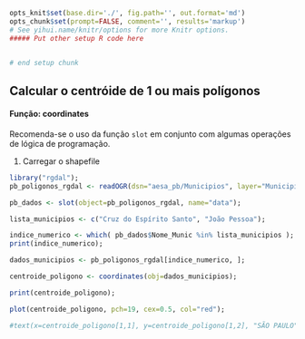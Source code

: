 ```r
opts_knit$set(base.dir='./', fig.path='', out.format='md')
opts_chunk$set(prompt=FALSE, comment='', results='markup')
# See yihui.name/knitr/options for more Knitr options.
##### Put other setup R code here


# end setup chunk
```

## Calcular o centróide de 1 ou mais polígonos

#### Função: coordinates

Recomenda-se o uso da função `slot` em conjunto com algumas operações de lógica de programação.

1) Carregar o shapefile
```r
library("rgdal");
pb_poligonos_rgdal <- readOGR(dsn="aesa_pb/Municipios", layer="Municipios", verbose=FALSE, stringsAsFactors=FALSE);
```

```r
pb_dados <- slot(object=pb_poligonos_rgdal, name="data");

lista_municipios <- c("Cruz do Espírito Santo", "João Pessoa");

indice_numerico <- which( pb_dados$Nome_Munic %in% lista_municipios );
print(indice_numerico);

dados_municipios <- pb_poligonos_rgdal[indice_numerico, ];

centroide_poligono <- coordinates(obj=dados_municipios);

print(centroide_poligono);

plot(centroide_poligono, pch=19, cex=0.5, col="red");

#text(x=centroide_poligono[1,1], y=centroide_poligono[1,2], "SÃO PAULO");
```
